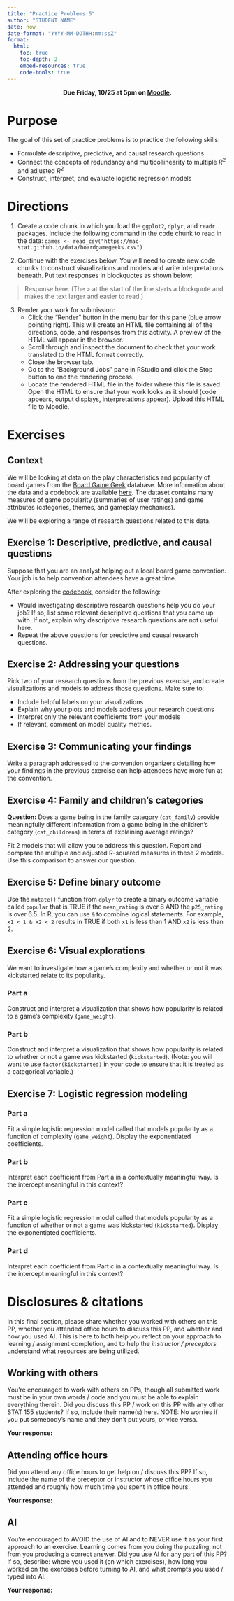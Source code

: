 ```yaml
---
title: "Practice Problems 5"
author: "STUDENT NAME"
date: now
date-format: "YYYY-MM-DDTHH:mm:ssZ"
format:
  html:
    toc: true
    toc-depth: 2
    embed-resources: true
    code-tools: true
---
```


<center>
**Due Friday, 10/25 at 5pm on [Moodle](INSERT_LINK_TO_MOODLE_ASSIGNMENT).**
</center>

# Purpose

The goal of this set of practice problems is to practice the following skills:

- Formulate descriptive, predictive, and causal research questions
- Connect the concepts of redundancy and multicollinearity to multiple $R^2$ and adjusted $R^2$
- Construct, interpret, and evaluate logistic regression models



# Directions

1. Create a code chunk in which you load the `ggplot2`, `dplyr`, and `readr` packages. Include the following command in the code chunk to read in the data: `games <- read_csv("https://mac-stat.github.io/data/boardgamegeeks.csv")`

2. Continue with the exercises below. You will need to create new code chunks to construct visualizations and models and write interpretations beneath. Put text responses in blockquotes as shown below:

> Response here. (The > at the start of the line starts a blockquote and makes the text larger and easier to read.)

3. Render your work for submission:
    - Click the "Render" button in the menu bar for this pane (blue arrow pointing right). This will create an HTML file containing all of the directions, code, and responses from this activity. A preview of the HTML will appear in the browser.
    - Scroll through and inspect the document to check that your work translated to the HTML format correctly.
    - Close the browser tab.
    - Go to the "Background Jobs" pane in RStudio and click the Stop button to end the rendering process.
    - Locate the rendered HTML file in the folder where this file is saved. Open the HTML to ensure that your work looks as it should (code appears, output displays, interpretations appear). Upload this HTML file to Moodle.



# Exercises

## Context

We will be looking at data on the play characteristics and popularity of board games from the [Board Game Geek](https://boardgamegeek.com/) database. More information about the data and a codebook are available [here](https://github.com/Mac-STAT/data/blob/main/boardgamegeeks_codebook.md). The dataset contains many measures of game popularity (summaries of user ratings) and game attributes (categories, themes, and gameplay mechanics).

We will be exploring a range of research questions related to this data.



## Exercise 1: Descriptive, predictive, and causal questions

Suppose that you are an analyst helping out a local board game convention. Your job is to help convention attendees have a great time.

After exploring the [codebook](https://github.com/Mac-STAT/data/blob/main/boardgamegeeks_codebook.md), consider the following:

- Would investigating descriptive research questions help you do your job? If so, list some relevant descriptive questions that you came up with. If not, explain why descriptive research questions are not useful here.
- Repeat the above questions for predictive and causal research questions.



## Exercise 2: Addressing your questions

Pick two of your research questions from the previous exercise, and create visualizations and models to address those questions. Make sure to:

- Include helpful labels on your visualizations
- Explain why your plots and models address your research questions
- Interpret only the relevant coefficients from your models
- If relevant, comment on model quality metrics.



## Exercise 3: Communicating your findings

Write a paragraph addressed to the convention organizers detailing how your findings in the previous exercise can help attendees have more fun at the convention.



## Exercise 4: Family and children's categories

**Question:** Does a game being in the family category (`cat_family`) provide meaningfully different information from a game being in the children's category (`cat_childrens`) in terms of explaining average ratings?

Fit 2 models that will allow you to address this question. Report and compare the multiple and adjusted R-squared measures in these 2 models. Use this comparison to answer our question.



## Exercise 5: Define binary outcome

Use the `mutate()` function from `dplyr` to create a binary outcome variable called `popular` that is TRUE if the `mean_rating` is over 8 AND the `p25_rating` is over 6.5. In R, you can use `&` to combine logical statements. For example, `x1 < 1 & x2 < 2` results in TRUE if both `x1` is less than 1 AND `x2` is less than 2.



## Exercise 6: Visual explorations

We want to investigate how a game's complexity and whether or not it was kickstarted relate to its popularity.

### Part a

Construct and interpret a visualization that shows how popularity is related to a game's complexity (`game_weight`).

### Part b

Construct and interpret a visualization that shows how popularity is related to whether or not a game was kickstarted (`kickstarted`). (Note: you will want to use `factor(kickstarted)` in your code to ensure that it is treated as a categorical variable.)



## Exercise 7: Logistic regression modeling

### Part a

Fit a simple logistic regression model called that models popularity as a function of complexity (`game_weight`). Display the exponentiated coefficients.

### Part b

Interpret each coefficient from Part a in a contextually meaningful way. Is the intercept meaningful in this context?

### Part c

Fit a simple logistic regression model called that models popularity as a function of whether or not a game was kickstarted (`kickstarted`). Display the exponentiated coefficients.

### Part d

Interpret each coefficient from Part c in a contextually meaningful way. Is the intercept meaningful in this context?



# Disclosures & citations

In this final section, please share whether you worked with others on this PP, whether you attended office hours to discuss this PP, and whether and how you used AI.
This is here to both help *you* reflect on your approach to learning / assignment completion, and to help the *instructor / preceptors* understand what resources are being utilized.

## Working with others

You're encouraged to work with others on PPs, though all submitted work must be in your own words / code and you must be able to explain everything therein.
Did you discuss this PP / work on this PP with any other STAT 155 students?
If so, include their name(s) here.
NOTE: No worries if you put somebody's name and they don't put yours, or vice versa.

**Your response:**

## Attending office hours

Did you attend any office hours to get help on / discuss this PP?
If so, include the name of the preceptor or instructor whose office hours you attended and roughly how much time you spent in office hours.

**Your response:**

## AI

You're encouraged to AVOID the use of AI and to NEVER use it as your first approach to an exercise.
Learning comes from you doing the puzzling, not from you producing a correct answer.
Did you use AI for any part of this PP?
If so, describe: where you used it (on which exercises), how long you worked on the exercises before turning to AI, and what prompts you used / typed into AI.

**Your response:**





